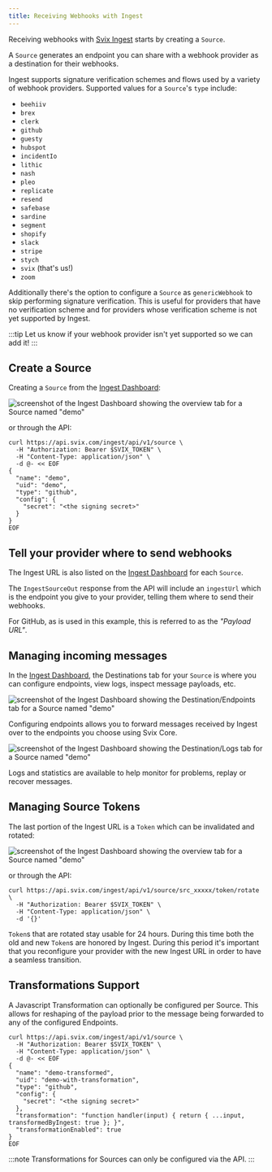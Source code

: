 ```yaml
---
title: Receiving Webhooks with Ingest
---
```



Receiving webhooks with [Svix Ingest] starts by creating a `Source`.

A `Source` generates an endpoint you can share with a webhook provider as a
destination for their webhooks.

Ingest supports signature verification schemes and flows used by a variety of
webhook providers. Supported values for a `Source`'s `type` include:

- `beehiiv`
- `brex`
- `clerk`
- `github`
- `guesty`
- `hubspot`
- `incidentIo`
- `lithic`
- `nash`
- `pleo`
- `replicate`
- `resend`
- `safebase`
- `sardine`
- `segment`
- `shopify`
- `slack`
- `stripe`
- `stych`
- `svix` (that's us!)
- `zoom`

Additionally there's the option to configure a `Source` as `genericWebhook` to
skip performing signature verification. This is useful for providers that have
no verification scheme and for providers whose verification scheme is not yet
supported by Ingest.

:::tip
Let us know if your webhook provider isn't yet supported so we can add it!
:::


## Create a Source

Creating a `Source` from the [Ingest Dashboard]:

![screenshot of the Ingest Dashboard showing the overview tab for a Source named "demo"](../../static/img/ingest/source-edit.png)

or through the API:

```shell
curl https://api.svix.com/ingest/api/v1/source \
  -H "Authorization: Bearer $SVIX_TOKEN" \
  -H "Content-Type: application/json" \
  -d @- << EOF
{
  "name": "demo",
  "uid": "demo",
  "type": "github",
  "config": {
    "secret": "<the signing secret>"
  }
}
EOF
```

## Tell your provider where to send webhooks

The Ingest URL is also listed on the [Ingest Dashboard] for each `Source`.

The `IngestSourceOut` response from the API will include an `ingestUrl` which is
the endpoint you give to your provider, telling them where to send their
webhooks.

For GitHub, as is used in this example, this is referred to as the
_"Payload URL"_.


## Managing incoming messages

In the [Ingest Dashboard], the Destinations tab for your `Source` is where you
can configure endpoints, view logs, inspect message payloads, etc.

![screenshot of the Ingest Dashboard showing the Destination/Endpoints tab for a Source named "demo"](../../static/img/ingest/destination-endpoints.png)

Configuring endpoints allows you to forward messages received by Ingest over to
the endpoints you choose using Svix Core.

![screenshot of the Ingest Dashboard showing the Destination/Logs tab for a Source named "demo"](../../static/img/ingest/destination-logs.png)

Logs and statistics are available to help monitor for problems, replay or
recover messages.


## Managing Source Tokens

The last portion of the Ingest URL is a `Token` which can be
invalidated and rotated:

![screenshot of the Ingest Dashboard showing the overview tab for a Source named "demo"](../../static/img/ingest/url-token-rotate.png)

or through the API:

```shell
curl https://api.svix.com/ingest/api/v1/source/src_xxxxx/token/rotate \
  -H "Authorization: Bearer $SVIX_TOKEN" \
  -H "Content-Type: application/json" \
  -d '{}'
```

`Token`s that are rotated stay usable for 24 hours. During this time both the
old and new `Token`s are honored by Ingest. During this period it's important
that you reconfigure your provider with the new Ingest URL in order to have a
seamless transition.


## Transformations Support

A Javascript Transformation can optionally be configured per Source. This allows
for reshaping of the payload prior to the message being forwarded to any of the
configured Endpoints.

```shell
curl https://api.svix.com/ingest/api/v1/source \
  -H "Authorization: Bearer $SVIX_TOKEN" \
  -H "Content-Type: application/json" \
  -d @- << EOF
{
  "name": "demo-transformed",
  "uid": "demo-with-transformation",
  "type": "github",
  "config": {
    "secret": "<the signing secret>"
  },
  "transformation": "function handler(input) { return { ...input, transformedByIngest: true }; }",
  "transformationEnabled": true
}
EOF
```

:::note
Transformations for Sources can only be configured via the API.
:::

[Svix Ingest]: https://svix.com/ingest
[Ingest Dashboard]: https://dashboard.svix.com/ingest
